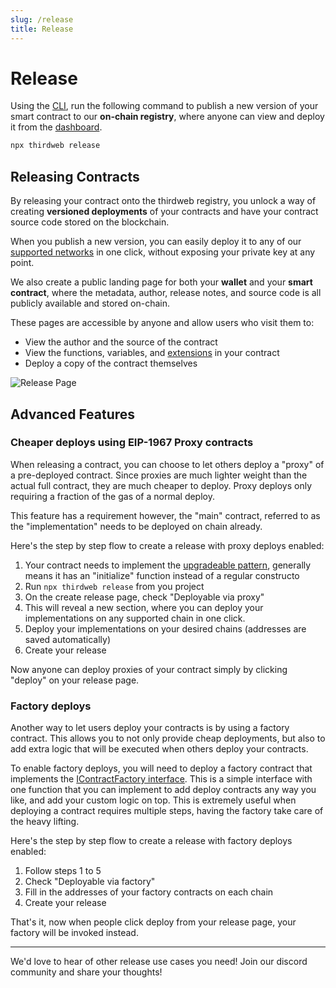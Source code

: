 ```yaml
---
slug: /release
title: Release
---
```



# Release

Using the [CLI](/cli),
run the following command to publish a new version of your smart contract to our **on-chain registry**,
where anyone can view and deploy it from the [dashboard](https://thirdweb.com/dashboard).

```bash
npx thirdweb release
```

<div className="row" style={{ marginBottom: 24 }}>
  <div className="col col--12" style={{ marginTop: 8 }}>
    <QuickstartCard
      name="Quickstart: Release & Deploy Your Own Contract"
      link="/getting-started/releasing-custom-contracts"
      image="/assets/icons/education.png"
    />
  </div>
</div>

## Releasing Contracts

By releasing your contract onto the thirdweb registry, you unlock a way of creating **versioned deployments**
of your contracts and have your contract source code stored on the blockchain.

When you publish a new version, you can easily deploy it to any of our [supported networks](https://blog.thirdweb.com/guides/which-network-should-you-use)
in one click, without exposing your private key at any point.

We also create a public landing page for both your **wallet** and your **smart contract**, where the metadata, author, release notes, and
source code is all publicly available and stored on-chain.

These pages are accessible by anyone and allow users who visit them to:

- View the author and the source of the contract
- View the functions, variables, and [extensions](/contract-kit/features) in your contract
- Deploy a copy of the contract themselves

![Release Page](./assets/release-page.png)

## Advanced Features

### Cheaper deploys using EIP-1967 Proxy contracts

When releasing a contract, you can choose to let others deploy a "proxy" of a pre-deployed contract. Since proxies are much lighter weight than the actual full contract, they are much cheaper to deploy. Proxy deploys only requiring a fraction of the gas of a normal deploy.

This feature has a requirement however, the "main" contract, referred to as the "implementation" needs to be deployed on chain already.

Here's the step by step flow to create a release with proxy deploys enabled:

1. Your contract needs to implement the [upgradeable pattern](https://docs.openzeppelin.com/upgrades-plugins/1.x/writing-upgradeable), generally means it has an "initialize" function instead of a regular constructo
2. Run `npx thirdweb release` from you project
3. On the create release page, check "Deployable via proxy"
4. This will reveal a new section, where you can deploy your implementations on any supported chain in one click.
5. Deploy your implementations on your desired chains (addresses are saved automatically)
6. Create your release

Now anyone can deploy proxies of your contract simply by clicking "deploy" on your release page.

### Factory deploys

Another way to let users deploy your contracts is by using a factory contract. This allows you to not only provide cheap deployments, but also to add extra logic that will be executed when others deploy your contracts.

To enable factory deploys, you will need to deploy a factory contract that implements the [IContractFactory interface](https://portal.thirdweb.com/contracts/IContractFactory). This is a simple interface with one function that you can implement to add deploy contracts any way you like, and add your custom logic on top. This is extremely useful when deploying a contract requires multiple steps, having the factory take care of the heavy lifting.

Here's the step by step flow to create a release with factory deploys enabled:

1. Follow steps 1 to 5
2. Check "Deployable via factory"
3. Fill in the addresses of your factory contracts on each chain
4. Create your release

That's it, now when people click deploy from your release page, your factory will be invoked instead.

---

We'd love to hear of other release use cases you need! Join our discord community and share your thoughts!
